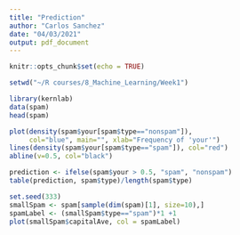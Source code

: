 ```yaml
---
title: "Prediction"
author: "Carlos Sanchez"
date: "04/03/2021"
output: pdf_document
---
```


```r
knitr::opts_chunk$set(echo = TRUE)
```

```r
setwd("~/R courses/8_Machine_Learning/Week1")
```
 
 
```r
library(kernlab)
data(spam)
head(spam)
```


```r
plot(density(spam$your[spam$type=="nonspam"]),
     col="blue", main="", xlab="Frequency of 'your'")
lines(density(spam$your[spam$type=="spam"]), col="red")
abline(v=0.5, col="black")
```


```r
prediction <- ifelse(spam$your > 0.5, "spam", "nonspam")
table(prediction, spam$type)/length(spam$type)
```


```r
set.seed(333)
smallSpam <- spam[sample(dim(spam)[1], size=10),]
spamLabel <- (smallSpam$type=="spam")*1 +1
plot(smallSpam$capitalAve, col = spamLabel)
```


```r


```


```r


```


```r


```


```r


```


```r


```


```r


```


```r


```


```r


```


```r


```


```r


```


```r


```


